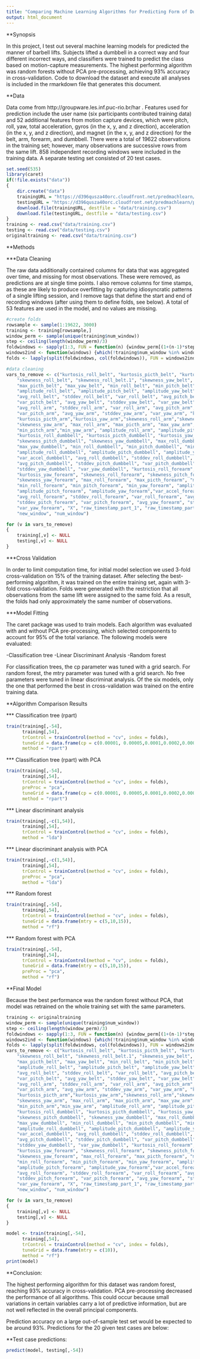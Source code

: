 ```yaml
---
title: "Comparing Machine Learning Algorithms for Predicting Form of Dumbbell Lifts"
output: html_document
---
```


**Synopsis

In this project, I test out several machine learning models for predicted the manner of barbell lifts. Subjects lifted a dumbbell in a correct way and four different incorrect ways, and classifiers were trained to predict the class based on motion-capture measurements. The highest performing algorithm was random forests without PCA pre-processing, achieving 93% accuracy in cross-validation.  Code to download the dataset and execute all analyses is included in the rmarkdown file that generates this document.



**Data

Data come from  http://groupware.les.inf.puc-rio.br/har . Features used for prediction include the user name (six participants contributed training data) and 52 additional features from motion capture devices, which were pitch, roll, yaw, total acceleration, gyros (in the x, y, and z direction), acceleration (in the x, y, and z direction), and magnet (in the x, y, and z direction) for the belt, arm, forearm, and dumbbell. There were a total of 19622 observations in the training set; however, many observations are successive rows from the same lift. 858 independent recording windows were included in the training data. A separate testing set consisted of 20 test cases.

```r
set.seed(535)
library(caret)
if(!file.exists("data"))
{
    dir.create("data")
    trainingURL = "https://d396qusza40orc.cloudfront.net/predmachlearn/pml-training.csv"
    testingURL = "https://d396qusza40orc.cloudfront.net/predmachlearn/pml-testing.csv"
    download.file(trainingURL, destfile = "data/training.csv")
    download.file(testingURL, destfile = "data/testing.csv")
}
training <- read.csv("data/training.csv")
testing <- read.csv("data/testing.csv")
originaltraining <- read.csv("data/training.csv")
```

**Methods

***Data Cleaning

The raw data additionally contained columns for data that was aggregated over time, and missing for most observations. These were removed, as predictions are at single time points. I also remove columns for time stamps, as these are likely to produce overfitting by capturing idiosyncratic patterns of a single lifting session, and I remove tags that define the start and end of recording windows (after using them to define folds, see below). A total of 53 features are used in the model, and no values are missing.

```r
#create folds
rowsample <- sample(1:19622, 3000)
training <- training[rowsample,]
window_perm <- sample(unique(training$num_window))
step <- ceiling(length(window_perm)/3)
foldwindows <- sapply(1:3, FUN = function(n) {window_perm[(1+(n-1)*step):(n*step)]})
windows2ind <- function(windows) {which(!training$num_window %in% windows)}
folds <- lapply(split(foldwindows, col(foldwindows)), FUN = windows2ind)

#data cleaning
vars_to_remove <- c("kurtosis_roll_belt", "kurtosis_picth_belt", "kurtosis_yaw_belt",
    "skewness_roll_belt", "skewness_roll_belt.1", "skewness_yaw_belt", "max_roll_belt",
    "max_picth_belt", "max_yaw_belt", "min_roll_belt", "min_pitch_belt", "min_yaw_belt",
    "amplitude_roll_belt", "amplitude_pitch_belt", "amplitude_yaw_belt", "var_total_accel_belt",
    "avg_roll_belt", "stddev_roll_belt", "var_roll_belt", "avg_pitch_belt", "stddev_pitch_belt",
    "var_pitch_belt", "avg_yaw_belt", "stddev_yaw_belt", "var_yaw_belt", "var_accel_arm",
    "avg_roll_arm", "stddev_roll_arm", "var_roll_arm", "avg_pitch_arm", "stddev_pitch_arm",
    "var_pitch_arm", "avg_yaw_arm", "stddev_yaw_arm", "var_yaw_arm", "kurtosis_roll_arm", 
    "kurtosis_picth_arm","kurtosis_yaw_arm","skewness_roll_arm","skewness_pitch_arm",
    "skewness_yaw_arm", "max_roll_arm", "max_picth_arm", "max_yaw_arm", "min_roll_arm",
    "min_pitch_arm","min_yaw_arm", "amplitude_roll_arm", "amplitude_pitch_arm", "amplitude_yaw_arm",
    "kurtosis_roll_dumbbell", "kurtosis_picth_dumbbell", "kurtosis_yaw_dumbbell","skewness_roll_dumbbell",
    "skewness_pitch_dumbbell", "skewness_yaw_dumbbell", "max_roll_dumbbell","max_picth_dumbbell",
    "max_yaw_dumbbell", "min_roll_dumbbell", "min_pitch_dumbbell", "min_yaw_dumbbell",
    "amplitude_roll_dumbbell", "amplitude_pitch_dumbbell", "amplitude_yaw_dumbbell", 
    "var_accel_dumbbell", "avg_roll_dumbbell", "stddev_roll_dumbbell", "var_roll_dumbbell",
    "avg_pitch_dumbbell", "stddev_pitch_dumbbell", "var_pitch_dumbbell","avg_yaw_dumbbell",        
    "stddev_yaw_dumbbell", "var_yaw_dumbbell", "kurtosis_roll_forearm", "kurtosis_picth_forearm",
    "kurtosis_yaw_forearm", "skewness_roll_forearm", "skewness_pitch_forearm",  
    "skewness_yaw_forearm", "max_roll_forearm", "max_picth_forearm", "max_yaw_forearm",
    "min_roll_forearm", "min_pitch_forearm", "min_yaw_forearm", "amplitude_roll_forearm",
    "amplitude_pitch_forearm", "amplitude_yaw_forearm","var_accel_forearm",
    "avg_roll_forearm", "stddev_roll_forearm", "var_roll_forearm", "avg_pitch_forearm",       
    "stddev_pitch_forearm", "var_pitch_forearm", "avg_yaw_forearm", "stddev_yaw_forearm",
    "var_yaw_forearm", "X", "raw_timestamp_part_1", "raw_timestamp_part_2", "cvtd_timestamp",
    "new_window", "num_window")

for (v in vars_to_remove) 
{
    training[,v] <- NULL
    testing[,v] <- NULL
}
```


***Cross Validation

In order to limit computation time, for initial model selection we used 3-fold cross-validation on 15% of the training dataset. After selecting the best-performing algorithm, it was trained on the entire training set, again with 3-fold cross-validation. Folds were generated with the restriction that all observations from the same lift were assigned to the same fold. As a result, the folds had only approximately the same number of observations.

***Model Fitting

The caret package was used to train models. Each algorithm was evaluated with and without PCA pre-processing, which selected components to account for 95% of the total variance. The following models were evaluated:

-Classification tree
-Linear Discriminant Analysis
-Random forest

For classification trees, the cp parameter was tuned with a grid search. For random forest, the mtry parameter was tuned with a grid search. No free parameters were tuned in linear discriminat analysis. Of the six models, only the one that performed the best in cross-validation was trained on the entire training data.

**Algorithm Comparison Results

*** Classification tree (rpart) 
```r
train(training[,-54],
      training[,54],
      trControl = trainControl(method = "cv", index = folds),
      tuneGrid = data.frame(cp = c(0.00001, 0.00005,0.0001,0.0002,0.0003, 0.001, 0.005)),
      method = "rpart")
```

*** Classification tree (rpart) with PCA 
```r
train(training[,-54],
      training[,54],
      trControl = trainControl(method = "cv", index = folds),
      preProc = "pca",
      tuneGrid = data.frame(cp = c(0.00001, 0.00005,0.0001,0.0002,0.0003, 0.001, 0.005)),
      method = "rpart")
```

*** Linear discriminant analysis
```r
train(training[,-c(1,54)],
      training[,54],
      trControl = trainControl(method = "cv", index = folds),
      method = "lda")
```

*** Linear discriminant analysis with PCA
```r
train(training[,-c(1,54)],
      training[,54],
      trControl = trainControl(method = "cv", index = folds),
      preProc = "pca",
      method = "lda")
```

*** Random forest
```r
train(training[,-54],
      training[,54],
      trControl = trainControl(method = "cv", index = folds),
      tuneGrid = data.frame(mtry = c(5,10,15)),
      method = "rf")
```

*** Random forest with PCA
```r
train(training[,-54],
      training[,54],
      trControl = trainControl(method = "cv", index = folds),
      tuneGrid = data.frame(mtry = c(5,10,15)),
      preProc = "pca",
      method = "rf")
```

**Final Model

Because the best performance was the random forest without PCA, that model was retrained on the whole training set with the same parameters.

```r
training <- originaltraining
window_perm <- sample(unique(training$num_window))
step <- ceiling(length(window_perm)/3)
foldwindows <- sapply(1:3, FUN = function(n) {window_perm[(1+(n-1)*step):(n*step)]})
windows2ind <- function(windows) {which(!training$num_window %in% windows)}
folds <- lapply(split(foldwindows, col(foldwindows)), FUN = windows2ind)
vars_to_remove <- c("kurtosis_roll_belt", "kurtosis_picth_belt", "kurtosis_yaw_belt",
    "skewness_roll_belt", "skewness_roll_belt.1", "skewness_yaw_belt", "max_roll_belt",
    "max_picth_belt", "max_yaw_belt", "min_roll_belt", "min_pitch_belt", "min_yaw_belt",
    "amplitude_roll_belt", "amplitude_pitch_belt", "amplitude_yaw_belt", "var_total_accel_belt",
    "avg_roll_belt", "stddev_roll_belt", "var_roll_belt", "avg_pitch_belt", "stddev_pitch_belt",
    "var_pitch_belt", "avg_yaw_belt", "stddev_yaw_belt", "var_yaw_belt", "var_accel_arm",
    "avg_roll_arm", "stddev_roll_arm", "var_roll_arm", "avg_pitch_arm", "stddev_pitch_arm",
    "var_pitch_arm", "avg_yaw_arm", "stddev_yaw_arm", "var_yaw_arm", "kurtosis_roll_arm", 
    "kurtosis_picth_arm","kurtosis_yaw_arm","skewness_roll_arm","skewness_pitch_arm",
    "skewness_yaw_arm", "max_roll_arm", "max_picth_arm", "max_yaw_arm", "min_roll_arm",
    "min_pitch_arm","min_yaw_arm", "amplitude_roll_arm", "amplitude_pitch_arm", "amplitude_yaw_arm",
    "kurtosis_roll_dumbbell", "kurtosis_picth_dumbbell", "kurtosis_yaw_dumbbell","skewness_roll_dumbbell",
    "skewness_pitch_dumbbell", "skewness_yaw_dumbbell", "max_roll_dumbbell","max_picth_dumbbell",
    "max_yaw_dumbbell", "min_roll_dumbbell", "min_pitch_dumbbell", "min_yaw_dumbbell",
    "amplitude_roll_dumbbell", "amplitude_pitch_dumbbell", "amplitude_yaw_dumbbell", 
    "var_accel_dumbbell", "avg_roll_dumbbell", "stddev_roll_dumbbell", "var_roll_dumbbell",
    "avg_pitch_dumbbell", "stddev_pitch_dumbbell", "var_pitch_dumbbell","avg_yaw_dumbbell",        
    "stddev_yaw_dumbbell", "var_yaw_dumbbell", "kurtosis_roll_forearm", "kurtosis_picth_forearm",
    "kurtosis_yaw_forearm", "skewness_roll_forearm", "skewness_pitch_forearm",  
    "skewness_yaw_forearm", "max_roll_forearm", "max_picth_forearm", "max_yaw_forearm",
    "min_roll_forearm", "min_pitch_forearm", "min_yaw_forearm", "amplitude_roll_forearm",
    "amplitude_pitch_forearm", "amplitude_yaw_forearm","var_accel_forearm",
    "avg_roll_forearm", "stddev_roll_forearm", "var_roll_forearm", "avg_pitch_forearm",       
    "stddev_pitch_forearm", "var_pitch_forearm", "avg_yaw_forearm", "stddev_yaw_forearm",
    "var_yaw_forearm", "X", "raw_timestamp_part_1", "raw_timestamp_part_2", "cvtd_timestamp",
    "new_window", "num_window")

for (v in vars_to_remove) 
{
    training[,v] <- NULL
    testing[,v] <- NULL
}
```

```r

model <- train(training[,-54],
      training[,54],
      trControl = trainControl(method = "cv", index = folds),
      tuneGrid = data.frame(mtry = c(10)),
      method = "rf")
print(model)
```

**Conclusion:

The highest performing algorithm for this dataset was random forest, reaching 93% accuracy in cross-validation. PCA pre-processing decreased the performance of all algorithms. This could occur because small variations in certain variables carry a lot of predictive information, but are not well reflected in the overall principal components. 

Prediction accuracy on a large out-of-sample test set would be expected to be around 93%. Predictions for the 20 given test cases are below:

**Test case predictions:

```r
predict(model, testing[,-54])
```


